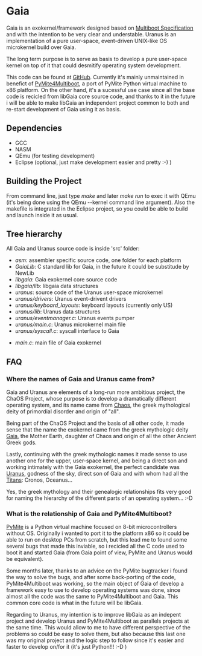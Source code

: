 = Gaia =
Gaia is an exokernel/framework designed based on [http://www.gnu.org/software/grub/manual/multiboot/multiboot.html Multiboot Specification] and with the intention to be very clear and understable. Uranus is an implementation of a pure user-space, event-driven UNIX-like OS microkernel build over Gaia.

The long term purpose is to serve as basis to develop a pure user-space kernel on top of it that could desmitify operating system development.

This code can be found at [https://github.com/piranna/Gaia GitHub]. Currently it's mainly unmaintained in benefict of [http://code.google.com/r/piranna-p14p/ PyMite4Multiboot], a port of PyMite Python virtual machine to x86 platform. On the other hand, it's a sucessful use case since all the base code is recicled from libGaia core source code, and thanks to it in the future i will be able to make libGaia an independent project common to both and re-start development of Gaia using it as basis.


== Dependencies ==
* GCC
* NASM
* QEmu (for testing development)
* Eclipse (optional, just make development easier and pretty :-) )

== Building the Project ==
From command line, just type ''make'' and later ''make run'' to exec it with QEmu (it's being done using the QEmu --kernel command line argument). Also the makefile is integrated in the Eclipse project, so you could be able to build and launch inside it as usual.

== Tree hierarchy ==
All Gaia and Uranus source code is inside 'src' folder:

* ''asm'': assembler specific source code, one folder for each platform
* ''GaiaLib'': C standard lib for Gaia, in the future it could be substitude by NewLib
* ''libgaia'': Gaia exokernel core source code
* ''libgaia/lib'': libgaia data structures
* ''uranus'': source code of the Uranus user-space microkernel
* ''uranus/drivers'': Uranus event-drivent drivers
* ''uranus/keyboard_layouts'': keyboard layouts (currently only US)
* ''uranus/lib'': Uranus data structures
* ''uranus/eventmanager.c'': Uranus events pumper
* ''uranus/main.c'': Uranus microkernel main file
* ''uranus/syscall.c'': syscall interface to Gaia

* ''main.c'': main file of Gaia exokernel


== FAQ ==
=== Where the names of Gaia and Uranus came from? ===
Gaia and Uranus are elements of a long-run more ambitious project, the ChaOS Project, whose purpose is to develop a dramatically different operating system, and its name came from [http://en.wikipedia.org/wiki/Chaos_(cosmogony) Chaos], the greek mythological deity of primordial disorder and origin of "all".

Being part of the ChaOS Project and the basis of all other code, it made sense that the name the exokernel came from the greek mythologic deity [http://en.wikipedia.org/wiki/Gaia_(mythology) Gaia], the Mother Earth, daughter of Chaos and origin of all the other Ancient Greek gods.

Lastly, continuing with the greek mythologic names it made sense to use another one for the upper, user-space kernel, and being a direct son and working intimately with the Gaia exokernel, the perfect candidate was [http://en.wikipedia.org/wiki/Uranus_(mythology) Uranus], godness of the sky, direct son of Gaia and with whom had all the [http://en.wikipedia.org/wiki/Titan_(mythology) Titans]: Cronos, Oceanus...

Yes, the greek mythology and their genealogic relationships fits very good for naming the hierarchy of the different parts of an operating system... :-D

=== What is the relationship of Gaia and PyMite4Multiboot? ===
[http://code.google.com/p/python-on-a-chip/ PyMite] is a Python virtual machine focused on 8-bit microcontrollers without OS. Originally i wanted to port it to the platform x86 so it could be able to run on desktop PCs from scratch, but this lead me to found some several bugs that made this inviable, so i recicled all the C code used to boot it and started Gaia (from Gaia point of view, PyMite and Uranus would be equivalent).

Some months later, thanks to an advice on the PyMite bugtracker i found the way to solve the bugs, and after some back-porting of the code, PyMite4Multiboot was working, so the main object of Gaia of develop a framework easy to use to develop operating systems was done, since almost all the code was the same to PyMite4Multiboot and Gaia. This common core code is what in the future will be libGaia.

Regarding to Uranus, my intention is to improve libGaia as an indepent project and develop Uranus and PyMite4Multiboot as parallels projects at the same time. This would allow to me to have different perspective of the problems so could be easy to solve them, but also because this last one was my original project and the logic step to follow since it's easier and faster to develop on/for it (it's just Python!!! :-D )